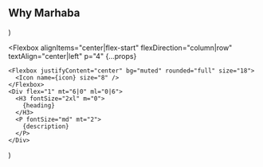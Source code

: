   <Section py="8|12|16" {...props}>
    <Container>
      <h2 textAlign="center">Why Marhaba</h2>
      <Grid col="1|2|3" mt="8|10|12" gap="4|6|8">
        <Feature
          icon="phone"
          heading="Excellent Support"
          description="Vivamus magna just, lacinia eget consect sed."
        />
        <Feature
          icon="clock"
          heading="Time saving"
          description="Vivamus magna just, lacinia eget consect sed."
        />
        <Feature
          icon="check-mark-black"
          heading="Most Competitive Packages"
          description="Vivamus magna just, lacinia eget consect sed."
        />
        </Grid>
    </Container>
  </Section>
)

  <Flexbox
    alignItems="center|flex-start"
    flexDirection="column|row"
    textAlign="center|left"
    p="4"
    {...props}
  >
    <Flexbox justifyContent="center" bg="muted" rounded="full" size="18">
      <Icon name={icon} size="8" />
    </Flexbox>
    <Div flex="1" mt="6|0" ml="0|6">
      <H3 fontSize="2xl" m="0">
        {heading}
      </H3>
      <P fontSize="md" mt="2">
        {description}
      </P>
    </Div>
  </Flexbox>
)